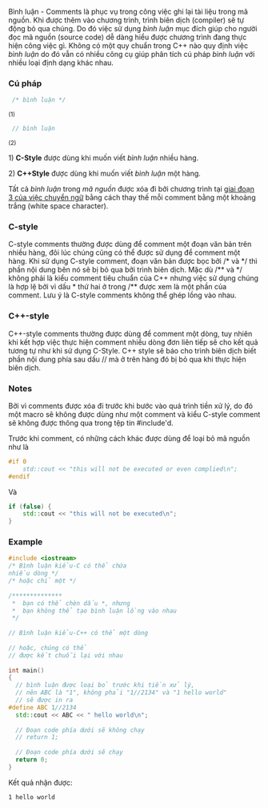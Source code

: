 Bình luận - Comments là phục vụ trong công việc ghi lại tài liệu trong mã nguồn. Khi được thêm vào chương trình, trình biên dịch (compiler) sẽ tự động bỏ qua chúng. Do đó việc sử dụng ''bình luận'' mục đích giúp cho người đọc mã nguồn (source code) dễ dàng hiểu được chương trình đang thực hiện công việc gì. Không có một quy chuẩn trong C++ nào quy định việc ''bình luận'' do đó vẫn có nhiều công cụ giúp phân tích cú pháp ''bình luận'' với nhiều loại định dạng khác nhau. 
===Cú pháp===

<source lang=cpp> /* bình luận */ </source> <small>(1)</small>

<source lang=cpp> // bình luận    </source> <small>(2)</small>

1) '''C-Style''' được dùng khi muốn viết ''bình luận'' nhiều hàng.

2) '''C++Style''' được dùng khi muốn viết ''bình luận'' một hàng.

Tất cả ''bình luận'' trong ''mã nguồn'' được xóa đi bởi chương trình tại [https://en.cppreference.com/w/cpp/language/translation_phases giai đoạn 3 của việc chuyển ngữ] bằng cách thay thế mỗi comment bằng một khoảng trắng (white space character).
===C-style===
C-style comments thường được dùng để comment một đoạn văn bản trên nhiều hàng, đôi lúc chúng cũng có thể được sử dụng để comment một hàng. Khi sử dụng C-style comment, đoạn văn bản được bọc bởi /* và */ thì phần nội dung bên nó sẽ bị bỏ qua bởi trình biên dịch. Mặc dù /** và */ không phải là kiểu comment tiêu chuẩn của C++ nhưng việc sử dụng chúng là hợp lệ bởi vì dấu * thứ hai ở trong /** được xem là một phần của comment. Lưu ý là C-style comments không thể ghép lồng vào nhau.
===C++-style===
C++-style comments thường được dùng để comment một dòng, tuy nhiên khi kết hợp việc thực hiện comment nhiều dòng đơn liên tiếp sẽ cho kết quả tương tự như khi sử dụng C-Style. C++ style sẽ báo cho trình biên dịch biết phần nội dung phía sau dấu // mà ở trên hàng đó bị bỏ qua khi thực hiện biên dịch.
===Notes===
Bởi vì comments được xóa đi trước khi bước vào quá trình tiền xử lý, do đó một macro sẽ không được dùng như một comment và kiểu C-style comment sẽ không được thông qua trong tệp tin #include'd.

Trước khi comment, có những cách khác được dùng để loại bỏ mã nguồn như là

<source lang=cpp>
#if 0
    std::cout << "this will not be executed or even complied\n";
#endif
</source>

Và

<source lang=cpp>
if (false) {
    std::cout << "this will not be executed\n";
}
</source>

===Example===

<source lang=cpp>
#include <iostream>
/* Bình luận kiểu-C có thể chứa
nhiều dòng */
/* hoặc chỉ một */
 
/**************
 *  bạn có thể chèn dấu *, nhưng
 *  bạn không thể tạo bình luận lồng vào nhau
 */
 
// Bình luận kiểu-C++ có thể một dòng
 
// hoặc, chúng có thể
// được kết chuỗi lại với nhau
 
int main()
{
  // bình luận được loại bỏ trước khi tiền xử lý,
  // nên ABC là "1", không phải "1//2134" và "1 hello world"
  // sẽ được in ra
#define ABC 1//2134
  std::cout << ABC << " hello world\n";
 
  // Đoạn code phía dưới sẽ không chạy
  // return 1;
 
  // Đoạn code phía dưới sẽ chạy
  return 0;
}
</source>

Kết quả nhận được:

<code>1 hello world</code>
